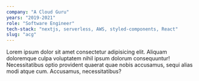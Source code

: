 ```yaml
---
company: "A Cloud Guru"
years: "2019-2021"
role: "Software Engineer"
tech-stack: "nextjs, serverless, AWS, styled-components, React"
slug: "acg"
---
```


Lorem ipsum dolor sit amet consectetur adipisicing elit. Aliquam doloremque culpa voluptatem nihil ipsum dolorum consequuntur! Necessitatibus optio provident quaerat quae nobis accusamus, sequi alias modi atque cum. Accusamus, necessitatibus?

